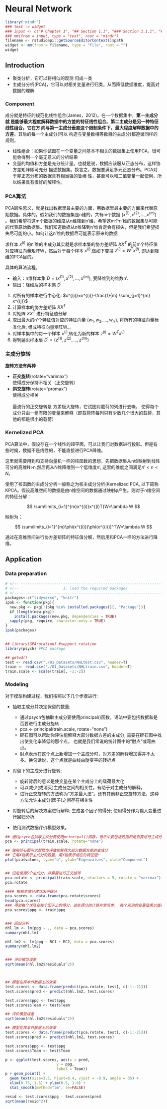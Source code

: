 #  Neural Network



```r
library('mindr')
### text -> widget
### input <- c("# Chapter 1", "## Section 1.1", "### Section 1.1.1", "## Section 1.2", "# Chapter 2")
### mm(from = input, type = "text", root = "mindr")
filename <- rstudioapi::getSourceEditorContext()$path
widget <- mm(from = filename, type = "file", root = "")
widget
```


## Introduction

* 聚类分析，它可以将相似的观测 归成一类
* 主成分分析(PCA)，它可以对相关变量进行归类，从而降低数据维度，提高对数据的理解

### Component

成分就是特征的规范化线性组合(James，2012)。在一个数据集中，**第一主成分就 是能够最大程度解释数据中的方差的特征线性组合**。**第二主成分是另一种特征线性组合，它在方 向与第一主成分垂直这个限制条件下，最大程度解释数据中的方差**。其后的每一个主成分(可以 构造与变量数相等数目的主成分)都遵循同样的规则。

* 线性组合：如果你试图在一个变量之间基本不相关的数据集上使用PCA，很可能会得到一个毫无意义的分析结果
* 变量的均值和方差是充分统计量。也就是说，数据应该服从正态分布，这样协方差矩阵即可充分 描述数据集。换言之，数据要满足多元正态分布。PCA对于非正态分布的数据具有相当强的鲁棒 性，甚至可以和二值变量一起使用，所以结果具有很好的解释性。


### PCA算法

PCA顾名思义，就是找出数据里最主要的方面，用数据里最主要的方面来代替原始数据。具体的，假如我们的数据集是n维的，共有m个数据 $(x^{(1)},x^{(2)},...,x^{(m)})$ 。我们希望将这m个数据的维度从n维降到n'维，希望这m个n'维的数据集尽可能的代表原始数据集。我们知道数据从n维降到n'维肯定会有损失，但是我们希望损失尽可能的小。如何让这n'维的数据尽可能表示原来的数据

求样本 $x^{(i)}$ 的n'维的主成分其实就是求样本集的协方差矩阵 $X X^{T}$ 的前n'个特征值对应特征向量矩阵W，然后对于每个样本 $x^{(i)}$,做如下变换 $z^{(i)}=W^{T} x^{(i)},$ 即达到降维的PCA目的。

具体的算法流程。

* 输入：n维样本集 $D=\left(x^{(1)}, x^{(2)}, \ldots, x^{(m)}\right),$ 要降维到的维数n'.
* 输出：降维后的样本集 $D^{\prime}$


1. 对所有的样本进行中心化: $x^{(i)}=x^{(i)}-\frac{1}{m} \sum_{j=1}^{m} x^{(j)}$
2. 计算样本的协方差矩阵 $X X^{T}$
3. 对矩阵 $X X^{T}$ 进行特征值分解
4. 取出最大的n'个特征值对应的特征向量 $\left(w_{1}, w_{2}, \ldots, w_{n^{\prime}}\right),$ 将所有的特征向量标准化后, 组成特征向量矩阵W。。
5. 对样本集中的每一个样本 $x^{(i)}$,转化为新的样本 $z^{(i)}=W^{T} x^{(i)}$
6.  得到输出样本集 $D^{\prime}=\left(z^{(1)}, z^{(2)}, \ldots, z^{(m)}\right)$

### 主成分旋转

**旋转方法有两种**

* **正交旋转**(rotate="varimax")\
  使得成分保持不相关（正交旋转）
* **斜交旋转**(rotate="promax")\
  使得成分相关\
  \
  最流行的正交旋转是 方差极大旋转，它试图对载荷的列进行去噪， 使得每个成分只由一组有限的变量来解释（即载荷阵每列只有少数几个很大的载荷，其他的都是很小的载荷）



### Kernelized PCA

PCA算法中，假设存在一个线性的超平面，可以让我们对数据进行投影。但是有些时候，数据不是线性的，不能直接进行PCA降维。

这里就需要用到和支持向量机一样的核函数的思想，先把数据集从n维映射到线性可分的高维N>n,然后再从N维降维到一个低维度n', 这里的维度之间满足$n'\lt n \lt N$。


使用了核函数的主成分分析一般称之为核主成分分析(Kernelized PCA, 以下简称KPCA。假设高维空间的数据是由n维空间的数据通过映射$\phi$产生。则对于n维空间的特征分解：

$$
\sum\limits_{i=1}^{m}x^{(i)}x^{(i)T}W=\lambda W
$$

映射为：

$$
\sum\limits_{i=1}^{m}\phi(x^{(i)})\phi(x^{(i)})^TW=\lambda W
$$

通过在高维空间进行协方差矩阵的特征值分解，然后用和PCA一样的方法进行降维。


## Application

### Data preparation

```r
# <!-- ---------------------------------------------------------------------- -->
# <!--                    1. load the required packages                       -->
# <!-- ---------------------------------------------------------------------- --> 
packages<-c("tidyverse", "knitr")
ipak <- function(pkg){
  new.pkg <- pkg[!(pkg %in% installed.packages()[, "Package"])]
  if (length(new.pkg)) 
    install.packages(new.pkg, dependencies = TRUE)
  sapply(pkg, require, character.only = TRUE)
}
ipak(packages)

 
## library(GPArotation) #support rotation
library(psych) #PCA package

## getwd()
test <- read.csv("./01_Datasets/NHLtest.csv", header=T)
train <- read.csv("./01_Datasets/NHLtrain.csv", header=T)
train.scale <- scale(train[, -1:-2])
```


### Modeling

对于模型构建过程，我们按照以下几个步骤进行:

* 抽取主成分并决定保留的数量;
    + 通过psych包抽取主成分要使用principal()函数，语法中要包括数据和是否要进行主成分旋转
    + pca <- principal(train.scale, rotate="none")
    + 碎石图可以帮助你评估能解释大部分数据方差的主成分, 需要在碎石图中找出使变化率降低的那个点， 也就是我们常说的统计图中的“肘点”或弯曲点。
    + 肘点表示在这个点上新增加一个主成分时，对方差的解释增加得并不太多。换句话说，这个点就是曲线由陡变平的转折点
    
* 对留下的主成分进行旋转;
    + 旋转背后的意义是使变量在某个主成分上的载荷最大化
    + 可以减少(或消灭)主成分之间的相关性，有助于对主成分的解释。
    + 进行正交旋转的方法称为“方差最大法”。还有其他非正交旋转方法，这种方法允许主成分(因子)之间存在相关性
    
* 对旋转后的解决方案进行解释; 生成各个因子的得分; 使用得分作为输入变量进行回归分析

* 使用测试数据评价模型效果。



```r
## 通过psych包抽取主成分要使用principal()函数，语法中要包括数据和是否要进行主成分旋转:
pca <- principal(train.scale, rotate="none")

## 使用碎石图可以帮助你评估能解释大部分数据方差的主成分
## 它用X轴表示主成分的数量，用Y轴表示相应的特征值:
plot(pca$values, type="b", ylab="Eigenvalues", xlab="Component")


## 设定使用5个主成分，并需要进行正交旋转
pca.rotate <- principal(train.scale, nfactors = 5, rotate = "varimax")
pca.rotate

#### 根据主成分建立因子得分
pca.scores <- data.frame(pca.rotate$scores)
head(pca.scores)
### 得到每个球队在每个因子上的得分，这些得分的计算非常简单， 每个观测的变量值乘以载荷 然后相加即可。现在可以将响应变量(ppg)作为一列加入数据
pca.scores$ppg <- train$ppg


### 回归分析
nhl.lm <- lm(ppg ~ ., data = pca.scores)
summary(nhl.lm)

nhl.lm2 <- lm(ppg ~ RC1 + RC2, data = pca.scores)
summary(nhl.lm2)


### 评价模型误差
sqrt(mean(nhl.lm2$residuals^2))



## 模型在样本外数据上的效果
test.scores <- data.frame(predict(pca.rotate, test[, c(-1:-2)]))
test.scores$pred <- predict(nhl.lm2, test.scores)

test.scores$ppg <- test$ppg
test.scores$Team <- test$Team

## 评价模型误差
sqrt(mean(nhl.lm2$residuals^2))

## 模型在样本外数据上的效果
test.scores <- data.frame(predict(pca.rotate, test[, c(-1:-2)]))
test.scores$pred <- predict(nhl.lm2, test.scores)

test.scores$ppg <- test$ppg
test.scores$Team <- test$Team

p <- ggplot(test.scores, aes(x = pred,
                       y = ppg,
                       label = Team)) 
p + geom_point() + 
  geom_text(size=3.5, hjust=0.4, vjust = -0.9, angle = 35) + 
  xlim(0.75, 1.5) + ylim(0.5, 1.6) +
  stat_smooth(method="lm", se=FALSE)

resid <- test.scores$ppg - test.scores$pred
sqrt(mean(resid^2))
```





